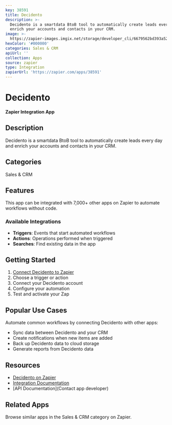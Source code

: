 ```yaml
---
key: 38591
title: Decidento
description: >-
  Decidento is a smartdata BtoB tool to automatically create leads every day and
  enrich your accounts and contacts in your CRM.
image: >-
  https://zapier-images.imgix.net/storage/developer_cli/6679562bd393a52ff44712afbaa91084.png?auto=format%2Ccompress&ixlib=python-3.0.0&q=50
hexColor: '#000000'
categories: Sales & CRM
apiUrl: ''
collection: Apps
source: zapier
type: Integration
zapierUrl: 'https://zapier.com/apps/38591'
---
```

# Decidento

**Zapier Integration App**

## Description

Decidento is a smartdata BtoB tool to automatically create leads every day and enrich your accounts and contacts in your CRM.

## Categories

Sales & CRM

## Features

This app can be integrated with 7,000+ other apps on Zapier to automate workflows without code.

### Available Integrations

- **Triggers**: Events that start automated workflows
- **Actions**: Operations performed when triggered
- **Searches**: Find existing data in the app

## Getting Started

1. [Connect Decidento to Zapier](https://zapier.com/apps/38591)
2. Choose a trigger or action
3. Connect your Decidento account
4. Configure your automation
5. Test and activate your Zap

## Popular Use Cases

Automate common workflows by connecting Decidento with other apps:

- Sync data between Decidento and your CRM
- Create notifications when new items are added
- Back up Decidento data to cloud storage
- Generate reports from Decidento data

## Resources

- [Decidento on Zapier](https://zapier.com/apps/38591)
- [Integration Documentation](https://zapier.com/apps/38591/integrations)
- [API Documentation](Contact app developer)

## Related Apps

Browse similar apps in the Sales & CRM category on Zapier.
